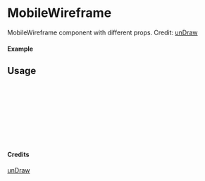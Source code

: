 
<Meta of={MobileWireframe} title="unDraw/MobileWireframe" />

# MobileWireframe

MobileWireframe component with different props.
Credit: [unDraw](https://undraw.co/illustrations)

#### Example

<Canvas of={MobileWireframe.Primary} />

## Usage

```ts
import { MobileWireframe } from "yadl-ui";

const Example = () => {
  return (
      <MobileWireframe />
  );
};

export default Example;
```

#### Credits
[unDraw](https://undraw.co/illustrations)

